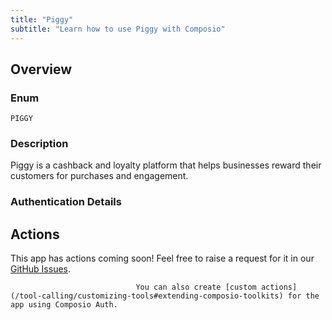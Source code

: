 ```yaml
---
title: "Piggy"
subtitle: "Learn how to use Piggy with Composio"
---
```



## Overview

### Enum
`PIGGY`

### Description
Piggy is a cashback and loyalty platform that helps businesses reward
    their customers for purchases and engagement.

### Authentication Details

<Accordion title="API_KEY">
<ParamField path="api_key" type="string" required={true}>
</ParamField>

<ParamField path="base_url" type="string" default="https://api.piggy.eu/v3">
</ParamField>

</Accordion>


## Actions

This app has actions coming soon! Feel free to raise a request for it in our [GitHub Issues](https://github.com/ComposioHQ/composio/issues).
                                
                                You can also create [custom actions](/tool-calling/customizing-tools#extending-composio-toolkits) for the app using Composio Auth.